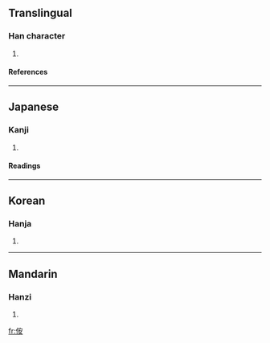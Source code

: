 ==Translingual==
===Han character===
{{Han char|rad=人|as=06|sn=8|four=2324<sub>4</sub>|canj=人十女 (OJV)}}
# {{defn|Han|sort=人06}}
====References====
{{Han ref|kx=0102.060|dkj=00595|dj=0216.060|hdz=10154.040|uh=4F92|ud=20370|bh=CBC8|bd=52168}}
----
==Japanese==
===Kanji===
{{ja-kanji|grade=|rs=人06}}
# {{defn|Japanese}} 
====Readings====
{{ja-readings|on=[[あん]] (an)|kun=[[やすらか]] (yasuraka)}}
----
==Korean==
===Hanja===
{{ko-hanja|hangeul=안|rv=an|mr=an}}
# {{defn|Korean}}
----
==Mandarin==
===Hanzi===
{{cmn-hanzi|pin=[[ān]] (an1)|wg=an<sup>1</sup>}}
# {{defn|Mandarin}}

[[fr:侒]]